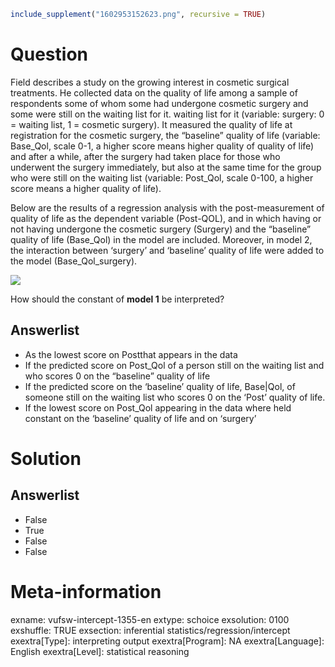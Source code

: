 ```r
include_supplement("1602953152623.png", recursive = TRUE)
```

Question
========
Field describes a study on the growing interest in cosmetic surgical treatments. He collected data on the quality of life among a sample of respondents some of whom some had undergone cosmetic surgery and some were still on the waiting list for it. waiting list for it (variable: surgery: 0 = waiting list, 1 = cosmetic surgery). It measured the quality of life at registration for the cosmetic surgery, the "baseline" quality of life (variable: Base_Qol, scale 0-1, a higher score means higher quality of quality of life) and after a while, after the surgery had taken place for those who underwent the surgery immediately, but also at the same time for the group who were still on the waiting list (variable: Post\_Qol, scale 0-100, a higher score means a higher quality of life).  
  
Below are the results of a regression analysis with the post-measurement of quality of life as the dependent variable (Post-QOL), and in which having or not having undergone the cosmetic surgery (Surgery) and the "baseline" quality of life (Base_Qol) in the model are included. Moreover, in model 2, the interaction between 'surgery' and 'baseline' quality of life were added to the model (Base_Qol_surgery).  
  
![](1602953152623.png)
  
How should the constant of **model 1** be interpreted?

Answerlist
----------
* As the lowest score on Post\Qol that appears in the data
* If the predicted score on Post_Qol of a person still on the waiting list and who scores 0 on the "baseline" quality of life
* If the predicted score on the 'baseline' quality of life, Base|Qol, of someone still on the waiting list who scores 0 on the 'Post\Qol' quality of life.
* If the lowest score on Post\_Qol appearing in the data where held constant on the 'baseline' quality of life and on 'surgery'

Solution
========

Answerlist
----------
* False
* True
* False
* False

Meta-information
================
exname: vufsw-intercept-1355-en
extype: schoice
exsolution: 0100
exshuffle: TRUE
exsection: inferential statistics/regression/intercept
exextra[Type]: interpreting output
exextra[Program]: NA
exextra[Language]: English
exextra[Level]: statistical reasoning

